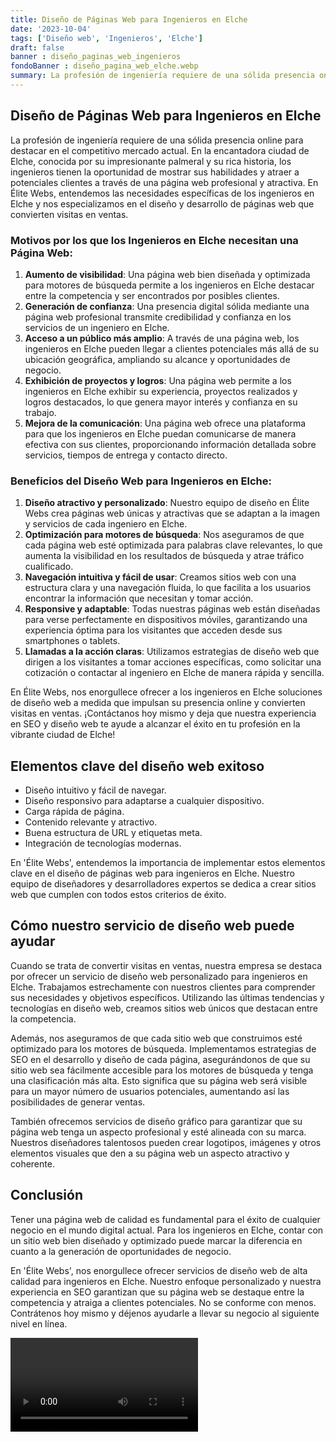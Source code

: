 ```yaml
---
title: Diseño de Páginas Web para Ingenieros en Elche
date: '2023-10-04'
tags: ['Diseño web', 'Ingenieros', 'Elche']
draft: false
banner : diseño_paginas_web_ingenieros
fondoBanner : diseño_pagina_web_elche.webp
summary: La profesión de ingeniería requiere de una sólida presencia online para destacar en el competitivo mercado actual. En la encantadora ciudad de Elche, conocida por su impresionante palmeral y su rica historia, los ingenieros tienen la oportunidad de mostrar sus habilidades y atraer a potenciales clientes a través de una página web profesional y atractiva. En Élite Webs, entendemos las necesidades específicas de los ingenieros en Elche y nos especializamos en el diseño y desarrollo de páginas web que convierten visitas en ventas.
---
```


## Diseño de Páginas Web para Ingenieros en Elche

La profesión de ingeniería requiere de una sólida presencia online para destacar en el competitivo mercado actual. En la encantadora ciudad de Elche, conocida por su impresionante palmeral y su rica historia, los ingenieros tienen la oportunidad de mostrar sus habilidades y atraer a potenciales clientes a través de una página web profesional y atractiva. En Élite Webs, entendemos las necesidades específicas de los ingenieros en Elche y nos especializamos en el diseño y desarrollo de páginas web que convierten visitas en ventas.

### Motivos por los que los Ingenieros en Elche necesitan una Página Web:

1. **Aumento de visibilidad**: Una página web bien diseñada y optimizada para motores de búsqueda permite a los ingenieros en Elche destacar entre la competencia y ser encontrados por posibles clientes.
2. **Generación de confianza**: Una presencia digital sólida mediante una página web profesional transmite credibilidad y confianza en los servicios de un ingeniero en Elche.
3. **Acceso a un público más amplio**: A través de una página web, los ingenieros en Elche pueden llegar a clientes potenciales más allá de su ubicación geográfica, ampliando su alcance y oportunidades de negocio.
4. **Exhibición de proyectos y logros**: Una página web permite a los ingenieros en Elche exhibir su experiencia, proyectos realizados y logros destacados, lo que genera mayor interés y confianza en su trabajo.
5. **Mejora de la comunicación**: Una página web ofrece una plataforma para que los ingenieros en Elche puedan comunicarse de manera efectiva con sus clientes, proporcionando información detallada sobre servicios, tiempos de entrega y contacto directo.

### Beneficios del Diseño Web para Ingenieros en Elche:

1. **Diseño atractivo y personalizado**: Nuestro equipo de diseño en Élite Webs crea páginas web únicas y atractivas que se adaptan a la imagen y servicios de cada ingeniero en Elche.
2. **Optimización para motores de búsqueda**: Nos aseguramos de que cada página web esté optimizada para palabras clave relevantes, lo que aumenta la visibilidad en los resultados de búsqueda y atrae tráfico cualificado.
3. **Navegación intuitiva y fácil de usar**: Creamos sitios web con una estructura clara y una navegación fluida, lo que facilita a los usuarios encontrar la información que necesitan y tomar acción.
4. **Responsive y adaptable**: Todas nuestras páginas web están diseñadas para verse perfectamente en dispositivos móviles, garantizando una experiencia óptima para los visitantes que acceden desde sus smartphones o tablets.
5. **Llamadas a la acción claras**: Utilizamos estrategias de diseño web que dirigen a los visitantes a tomar acciones específicas, como solicitar una cotización o contactar al ingeniero en Elche de manera rápida y sencilla.

En Élite Webs, nos enorgullece ofrecer a los ingenieros en Elche soluciones de diseño web a medida que impulsan su presencia online y convierten visitas en ventas. ¡Contáctanos hoy mismo y deja que nuestra experiencia en SEO y diseño web te ayude a alcanzar el éxito en tu profesión en la vibrante ciudad de Elche!

<GifSeo />

<Cta />

## Elementos clave del diseño web exitoso 

- Diseño intuitivo y fácil de navegar.
- Diseño responsivo para adaptarse a cualquier dispositivo.
- Carga rápida de página.
- Contenido relevante y atractivo.
- Buena estructura de URL y etiquetas meta.
- Integración de tecnologías modernas.

En 'Élite Webs', entendemos la importancia de implementar estos elementos clave en el diseño de páginas web para ingenieros en Elche. Nuestro equipo de diseñadores y desarrolladores expertos se dedica a crear sitios web que cumplen con todos estos criterios de éxito.

## Cómo nuestro servicio de diseño web puede ayudar

Cuando se trata de convertir visitas en ventas, nuestra empresa se destaca por ofrecer un servicio de diseño web personalizado para ingenieros en Elche. Trabajamos estrechamente con nuestros clientes para comprender sus necesidades y objetivos específicos. Utilizando las últimas tendencias y tecnologías en diseño web, creamos sitios web únicos que destacan entre la competencia.

Además, nos aseguramos de que cada sitio web que construimos esté optimizado para los motores de búsqueda. Implementamos estrategias de SEO en el desarrollo y diseño de cada página, asegurándonos de que su sitio web sea fácilmente accesible para los motores de búsqueda y tenga una clasificación más alta. Esto significa que su página web será visible para un mayor número de usuarios potenciales, aumentando así las posibilidades de generar ventas.

También ofrecemos servicios de diseño gráfico para garantizar que su página web tenga un aspecto profesional y esté alineada con su marca. Nuestros diseñadores talentosos pueden crear logotipos, imágenes y otros elementos visuales que den a su página web un aspecto atractivo y coherente.

## Conclusión

Tener una página web de calidad es fundamental para el éxito de cualquier negocio en el mundo digital actual. Para los ingenieros en Elche, contar con un sitio web bien diseñado y optimizado puede marcar la diferencia en cuanto a la generación de oportunidades de negocio.

En 'Élite Webs', nos enorgullece ofrecer servicios de diseño web de alta calidad para ingenieros en Elche. Nuestro enfoque personalizado y nuestra experiencia en SEO garantizan que su página web se destaque entre la competencia y atraiga a clientes potenciales. No se conforme con menos. Contrátenos hoy mismo y déjenos ayudarle a llevar su negocio al siguiente nivel en línea.

<Video />

<CtaBot job='Ingenieros' city='Elche'/>

<Gmaps query='Elche+españa+maps' />